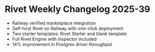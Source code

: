 
# Rivet Weekly Changelog 2025-39

- Railway verified marketplace integration
- Self-host Rivet on Railway with one-click deployment
- Two starter templates: Rivet Starter and blank template
- Full Rivet Engine with Inspector included
- 14% improvement in Postgres driver throughput